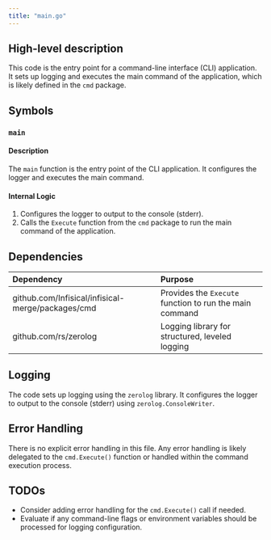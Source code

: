 ```yaml
---
title: "main.go"
---
```


## High-level description
This code is the entry point for a command-line interface (CLI) application. It sets up logging and executes the main command of the application, which is likely defined in the `cmd` package.

## Symbols

### `main`
#### Description
The `main` function is the entry point of the CLI application. It configures the logger and executes the main command.

#### Internal Logic
1. Configures the logger to output to the console (stderr).
2. Calls the `Execute` function from the `cmd` package to run the main command of the application.

## Dependencies
| Dependency | Purpose |
|:-----------|:--------|
| github.com/Infisical/infisical-merge/packages/cmd | Provides the `Execute` function to run the main command |
| github.com/rs/zerolog | Logging library for structured, leveled logging |

## Logging
The code sets up logging using the `zerolog` library. It configures the logger to output to the console (stderr) using `zerolog.ConsoleWriter`.

## Error Handling
There is no explicit error handling in this file. Any error handling is likely delegated to the `cmd.Execute()` function or handled within the command execution process.

## TODOs
- Consider adding error handling for the `cmd.Execute()` call if needed.
- Evaluate if any command-line flags or environment variables should be processed for logging configuration.
